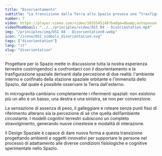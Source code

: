 ```yaml
---
title: "Disorientamento"
subtitle: "La transizione dalla Terra allo Spazio provoca una “trasfigurazione spaziale”, saltano i pre-set cognitivi e si creano nuove cinestesie."
number: 7
video: https://player.vimeo.com/video/1035545140?badge=0&amp;autopause=0&amp;player_id=0&amp;app_id=58479
videoThumbnail: "../../principles/video/DSI 04 - Disorientation.mp4"
img: "/principles/img/DSI 04 - Disorientation0.webp"
icon: "/icone/DSI_simboli_disorientation.svg"
tags: ["disorientation"]
lang: "it"
slug: "disorientation"
---
```



Progettare per lo Spazio mette in discussione tutta la nostra esperienza terrestre costringendoci a confrontarci con il disorientamento e la trasfigurazione spaziale derivanti dalla percezione di due realtà: l'ambiente interno e confinato della stazione spaziale orbitante e l'immensità dello Spazio, dal quale è possibile osservare la Terra dall'esterno.

In microgravità cambiano completamente i riferimenti spaziali: non esistono più un alto e un basso, una destra e una sinistra, se non per convenzione.

La sensazione di assenza di peso, il galleggiare e roteare senza punti fissi di riferimento alterano sia la percezione di sé che quella dell1ambiente circostante. I modelli cognitivi terrestri subiscono un completo stravolgimento, generando nuove cinestesie e modalità di interazione.

Il Design Spaziale è capace di dare nuova forma a questa transizione progettando ambienti e oggetti innovativi per supportare le persone nel processo di adattamento alle diverse condizioni fisiologiche e cognitive sperimentate nello Spazio.
